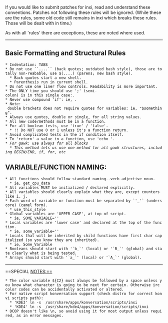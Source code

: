 If you would like to submit patches for inxi, read and understand these conventions.  Patches not following these rules will be ignored.  (While these are the rules, some old code still remains in inxi which breaks these rules.  Those will be dealt with in time.) 
 
As with all 'rules' there are exceptions, these are noted where used.
----
==Basic Formatting and Structural Rules==
 * Indentation: TABS
 * Do not use ``....`` (back quotes; outdated bash style), those are totally non-reabable, use $(....) (parens; new bash style).
   * Back quotes start a new shell.
   * Parenthesis run in current shell.
 * Do not use one liner flow controls. Readability is more important.
 * The ONLY time you should use ';' (semi-colon) is in this single case:{{{ if [[ condition ]];then}}}.
 * Never use compound 'if': ie, {{{if [[ condition ]] && statement}}}.
 * Note: {{{[[ -n $something ]]}}} - double brackets does not require quotes for variables: ie, "$something".
 * Always use quotes, double or single, for all string values.
 * All new code/methods must be in a function.
 * For all boolean tests, use 'true' / 'false'.
   * !! Do NOT use 0 or 1 unless it's a function return. 
 * Avoid complicated tests in the if condition itself.
 * To 'return' a value in a function, use 'echo <var>'.
 * For gawk: use always {{{if ( num_of_cores > 1 ) { hanging { starter }}}for all blocks
   * This method lets us use one method for all gawk structures, including BEGIN/END, if, for, etc
==VARIABLE/FUNCTION NAMING:==
 * All functions should follow standard naming--verb adjective noun. 
   * ie, get_cpu_data
 * All variables MUST be initialized / declared explicitly.
 * All variables should clearly explain what they are, except counters like i, j.
 * Each word of variable or function must be separated by `'_'` (underscore) (camel form).
   * use_this_style
 * Global variables are 'UPPER CASE', at top of script.
   * ie, SOME_VARIABLE=''
 * Local variables are 'lower case' and declared at the top of the function.
   * ie, some_variable=''
 * Locals that will be inherited by child functions have first char capitalized (so you know they are inherited).
   * ie, Some_Variable 
 * Booleans should start with '`b_`' (local) or '`B_`' (global) and state clearly what is being tested.
 * Arrays should start with '`a_`' (local) or '`A_`' (global).
----
==SPECIAL NOTES:==
 * The color variable ${C2} must always be followed by a space unless you know what character is going to be next for certain. Otherwise irc color codes can be accidentally activated or altered.
 * For native script konversation support (check distro for correct konvi scripts path):
   * 'KDE3' ln -s <path to inxi> /usr/share/apps/konversation/scripts/inxi
   * 'KDE4' ln -s <path to inxi> /usr/share/kde4/apps/konversation/scripts/inxi
 * DCOP doesn't like \n, so avoid using it for most output unless required, as in error messages.